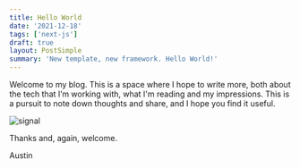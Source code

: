```yaml
---
title: Hello World
date: '2021-12-18'
tags: ['next-js']
draft: true
layout: PostSimple
summary: 'New template, new framework. Hello World!'
---
```


Welcome to my blog. This is a space where I hope to write more, both about the tech that I’m working with, what I'm reading and my impressions. This is a pursuit to note down thoughts and share, and I hope you find it useful.

<div className="flex flex-wrap -mx-2 overflow-hidden xl:-mx-2 post-img">
  <div className="my-1 px-2 w-full overflow-hidden xl:my-1 xl:px-2 xl:w-1/2">
    <Image alt="signal" src="/static/images/hello-world/signal.webp" width={500} height={667} />
  </div>
</div>

Thanks and, again, welcome.

Austin
